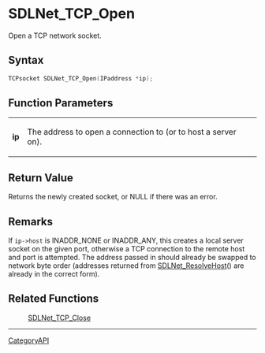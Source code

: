 = SDLNet_TCP_Open =

Open a TCP network socket.

== Syntax ==

<syntaxhighlight lang='c'>
TCPsocket SDLNet_TCP_Open(IPaddress *ip);
</syntaxhighlight>

== Function Parameters ==

{|
|'''ip'''
|The address to open a connection to (or to host a server on).
|}

== Return Value ==

Returns the newly created socket, or NULL if there was an error.

== Remarks ==

If <code>ip->host</code> is INADDR_NONE or INADDR_ANY, this creates a local
server socket on the given port, otherwise a TCP connection to the remote
host and port is attempted. The address passed in should already be swapped
to network byte order (addresses returned from [[SDLNet_ResolveHost]]() are
already in the correct form).

== Related Functions ==

:[[SDLNet_TCP_Close]]

----
[[CategoryAPI]]



